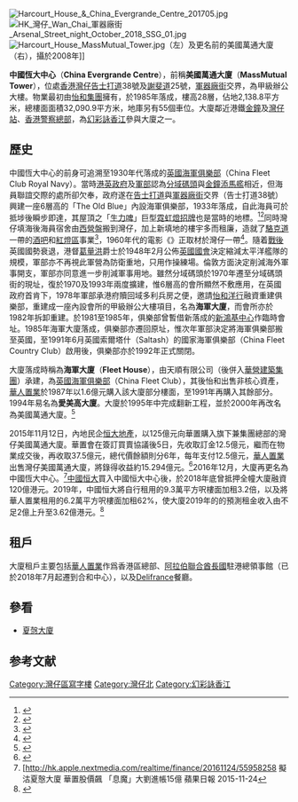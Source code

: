 <!--{{Otheruses|subject=前稱美國萬通大廈的中國恆大中心|other=位于香港駱克道同樣前稱美國萬通大廈的萬通保險大廈|萬通保險大廈}}-->
[[File:Harcourt_House_&_China_Evergrande_Centre_201705.jpg|thumb]]
[[File:HK_灣仔_Wan_Chai_軍器廠街_Arsenal_Street_night_October_2018_SSG_01.jpg|thumb]]
[[File:Harcourt_House_MassMutual_Tower.jpg|thumb]]（左）及更名前的美國萬通大廈（右），攝於2008年]]

'''中國恆大中心'''（'''China Evergrande Centre'''），前稱'''美國萬通大廈'''（'''MassMutual Tower'''），位處[[香港|香港]][[灣仔|灣仔]][[告士打道|告士打道]]38號及[[謝斐道|謝斐道]]25號，[[軍器廠街|軍器廠街]]交界，為甲級辦公大樓。物業最初由[[怡和集團|怡和集團]]擁有，於1985年落成，樓高28層，佔地2,138.8平方米，總樓面面積32,090.9平方米，地庫另有55個車位。大廈鄰近港鐵[[金鐘站|金鐘]]及[[灣仔站|灣仔站]]、[[香港警察總部|香港警察總部]]，為[[幻彩詠香江|幻彩詠香江]]參與大廈之一。

==歷史==
中國恆大中心的前身可追溯至1930年代落成的[[英國海軍俱樂部|英國海軍俱樂部]]（China Fleet Club Royal Navy）。當時[[港英政府|港英政府]]及[[駐港英軍|軍部]]認為[[分域碼頭|分域碼頭]]與[[金鐘|金鐘]][[添馬艦|添馬艦]]相近，但海員聯誼交際的處所卻欠奉，政府遂在[[告士打道|告士打道]]與[[軍器廠街|軍器廠街]]交界（告士打道38號）興建一座6層高的「The Old Blue」內設海軍俱樂部，1933年落成，自此海員可於抵埗後瞬步即達，其屋頂之「[[生力啤|生力啤]]」巨型[[霓虹燈招牌|霓虹燈招牌]]也是當時的地標。<ref>{{Cite web|title=China Fleet Club [1933-1982]|url=https://gwulo.com/china-fleet-club|accessdate=2020-02-03|author=philk|date=2009-11-17|format=|publisher=Gwulo: Old Hong Kong|language=en|archive-date=2020-10-28|archive-url=https://web.archive.org/web/20201028123534/https://gwulo.com/china-fleet-club|dead-url=no}}</ref><ref>{{Cite web|title=灣仔中國海軍俱樂部|url=https://www.hkmemory.hk/collections/hkplaces/All_Items/images/201107/t20110722_42670_cht.html|accessdate=2020-02-02|author=|date=2012|format=|publisher=香港記憶|language=|archive-date=2020-02-01|archive-url=https://web.archive.org/web/20200201201034/https://www.hkmemory.hk/collections/hkplaces/All_Items/images/201107/t20110722_42670_cht.html|dead-url=no}}</ref>同時灣仔填海後海員宿舍由[[西營盤|西營盤]]搬到灣仔，加上新填地的樓宇多而租廉，造就了[[駱克道|駱克道]]一帶的[[酒吧|酒吧]]和[[紅燈區|紅燈區]]事業<ref>{{Cite book|title=香港東區街道故事|author=魯金|publisher=三聯書店|year=2019|isbn=9789620444494|location=香港|pages=73-74}}</ref>，1960年代的電影《{{link-en|蘇絲黃的世界 (電影)|The World of Suzie Wong (film)|蘇絲黃的世界}}》正取材於灣仔一帶<ref>{{Cite web|title=【食色性也】點解美軍咁鐘意黎灣仔？|url=https://www.vjmedia.com.hk/articles/2016/05/27/134638|accessdate=2020-02-03|author=M. Ho|date=2016-05-27|format=|publisher=輔仁媒體|language=|archive-date=2020-09-05|archive-url=https://web.archive.org/web/20200905065040/https://www.vjmedia.com.hk/articles/2016/05/27/134638|dead-url=no}}</ref>。隨着[[第二次世界大戰|戰後]]英國國勢衰退，港督[[葛量洪|葛量洪]]爵士於1948年2月公佈[[英國國會|英國國會]]決定縮減太平洋艦隊的規模，軍部亦不再視此軍營為防衛重地，只用作操練場。倫敦方面決定削減海外軍事開支，軍部亦同意進一步削減軍事用地。雖然分域碼頭於1970年遷至分域碼頭街的現址，復於1970及1993年兩度擴建，惟6層高的會所顯然不敷應用，在英國政府首肯下，1978年軍部承港府贖回域多利兵房之便，邀請[[怡和洋行|怡和洋行]]融資重建俱樂部，重建成一座內設會所的甲級辦公大樓項目，名為'''海軍大廈'''，而會所亦於1982年拆卸重建。於1981至1985年，俱樂部曾暫借新落成的[[新鴻基中心|新鴻基中心]]作臨時會址。1985年海軍大廈落成，俱樂部亦遷回原址，惟次年軍部決定將海軍俱樂部搬至英國，至1991年6月英國索爾塔什（Saltash）的國家海軍俱樂部（China Fleet Country Club）啟用後，俱樂部亦於1992年正式關閉。

大廈落成時稱為'''海軍大廈'''（'''Fleet House'''），由天順有限公司（後併入[[華營建築集團|華營建築集團]]）承建，為[[英國海軍俱樂部|英國海軍俱樂部]]（China Fleet Club），其後怡和出售非核心資產，[[華人置業|華人置業]]於1987年以1.6億元購入該大廈部分樓面，至1991年再購入其餘部分。1994年易名為'''愛美高大廈'''。大廈於1995年中完成翻新工程，並於2000年再改名為美國萬通大廈。<ref>{{Cite web |url=http://hk.apple.nextmedia.com/realtime/finance/20151113/54425276 |title=【話你知】美國萬通大廈曾是英國海軍俱樂部 蘋果日報 2015-11-13 |accessdate=2015-11-14 |archive-date=2015-11-17 |archive-url=https://web.archive.org/web/20151117024424/http://hk.apple.nextmedia.com/realtime/finance/20151113/54425276 |dead-url=no }}</ref>

2015年11月12日，內地民企[[恒大地產|恒大地產]]，以125億元向華置購入旗下兼集團總部的灣仔美國萬通大廈。華置會在簽訂買賣協議後5日，先收取訂金12.5億元，繼而在物業成交後，再收取37.5億元，總代價餘額則分6年，每年支付12.5億元，[[華人置業|華人置業]]出售灣仔美國萬通大廈，將錄得收益約15.294億元。<ref>{{Cite web |url=http://news.mingpao.com/ins/instantnews/web_tc/article/20151112/s00003/1447326546068 |title=置以125億元出售灣仔美國萬通大厦予恒大 明報 2015-11-12 |accessdate=2015-11-14 |archive-date=2015-11-17 |archive-url=https://web.archive.org/web/20151117030200/http://news.mingpao.com/ins/instantnews/web_tc/article/20151112/s00003/1447326546068 |dead-url=no }}</ref>2016年12月，大廈再更名為中國恆大中心。<ref>[http://hk.apple.nextmedia.com/realtime/finance/20161124/55958258 {{Wayback|url=http://hk.apple.nextmedia.com/realtime/finance/20161124/55958258 |date=20161124161153 }} 擬沽夏慤大廈 華置股價飆 「息魔」大劉進帳15億 蘋果日報 2015-11-24</ref>[[中國恒大|中國恒大]]買入中國恒大中心後，於2018年底曾抵押全幢大廈融資120億港元。2019年，中國恒大將自行租用的9.3萬平方呎樓面加租3.2倍，以及將華人置業租用的6.2萬平方呎樓面加租62%，使大廈2019年的的預測租金收入由不足2億上升至3.62億港元。<ref>{{Cite web|url=https://www.hk01.com/%E5%9C%B0%E7%94%A2%E6%A8%93%E5%B8%82/667092/%E7%95%B6%E5%B9%B4%E5%A4%A9%E5%83%B9125%E5%84%84%E8%B3%BC%E5%85%A5-%E6%81%92%E5%A4%A7%E7%81%A3%E4%BB%94%E7%B8%BD%E9%83%A8%E5%8B%95%E4%BD%9C%E5%A4%9A%E5%A4%9A-%E6%9B%BE%E6%8A%B5%E6%8A%BC%E8%9E%8D%E8%B3%87-%E8%87%AA%E6%88%91%E5%8A%A0%E7%A7%9F|title=當年天價125億購入　恒大灣仔總部動作多多　曾抵押融資+自我加租|date=2021-08-24|work=香港01|accessdate=2021-09-01|archive-date=2021-11-24|archive-url=https://web.archive.org/web/20211124020819/https://www.hk01.com/%E5%9C%B0%E7%94%A2%E6%A8%93%E5%B8%82/667092/%E7%95%B6%E5%B9%B4%E5%A4%A9%E5%83%B9125%E5%84%84%E8%B3%BC%E5%85%A5-%E6%81%92%E5%A4%A7%E7%81%A3%E4%BB%94%E7%B8%BD%E9%83%A8%E5%8B%95%E4%BD%9C%E5%A4%9A%E5%A4%9A-%E6%9B%BE%E6%8A%B5%E6%8A%BC%E8%9E%8D%E8%B3%87-%E8%87%AA%E6%88%91%E5%8A%A0%E7%A7%9F}}</ref>

==租戶==
大廈租戶主要包括[[華人置業|華人置業]]作爲香港區總部、[[阿拉伯聯合酋長國|阿拉伯聯合酋長國]]駐港總領事館（已於2018年7月起遷到合和中心），以及[[Delifrance|Delifrance]]餐廳。

==參看==
*[[夏愨大廈|夏愨大廈]]

== 参考文献 ==
{{Reflist}}

[[Category:灣仔區寫字樓|Category:灣仔區寫字樓]]
[[Category:灣仔北|Category:灣仔北]]
[[Category:幻彩詠香江|Category:幻彩詠香江]]